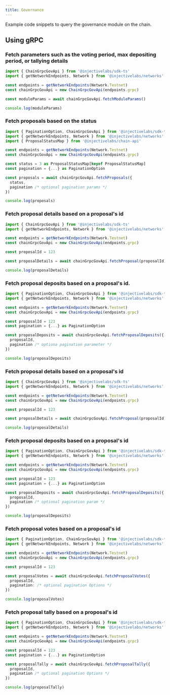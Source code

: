 ```yaml
---
title: Governance
---
```


Example code snippets to query the governance module on the chain.

## Using gRPC

### Fetch parameters such as the voting period, max depositing period, or tallying details

```ts
import { ChainGrpcGovApi } from '@injectivelabs/sdk-ts'
import { getNetworkEndpoints, Network } from '@injectivelabs/networks'

const endpoints = getNetworkEndpoints(Network.Testnet)
const chainGrpcGovApi = new ChainGrpcGovApi(endpoints.grpc)

const moduleParams = await chainGrpcGovApi.fetchModuleParams()

console.log(moduleParams)
```

### Fetch proposals based on the status

```ts
import { PaginationOption, ChainGrpcGovApi } from '@injectivelabs/sdk-ts'
import { getNetworkEndpoints, Network } from '@injectivelabs/networks'
import { ProposalStatusMap } from '@injectivelabs/chain-api'

const endpoints = getNetworkEndpoints(Network.Testnet)
const chainGrpcGovApi = new ChainGrpcGovApi(endpoints.grpc)

const status = 3 as ProposalStatusMap[keyof ProposalStatusMap]
const pagination = {...} as PaginationOption

const proposals = await chainGrpcGovApi.fetchProposals({
  status,
  pagination /* optional pagination params */
})

console.log(proposals)
```

### Fetch proposal details based on a proposal's id

```ts
import { ChainGrpcGovApi } from '@injectivelabs/sdk-ts'
import { getNetworkEndpoints, Network } from '@injectivelabs/networks'

const endpoints = getNetworkEndpoints(Network.Testnet)
const chainGrpcGovApi = new ChainGrpcGovApi(endpoints.grpc)

const proposalId = 123

const proposalDetails = await chainGrpcGovApi.fetchProposal(proposalId)

console.log(proposalDetails)
```

### Fetch proposal deposits based on a proposal's id.

```ts
import { PaginationOption, ChainGrpcGovApi } from '@injectivelabs/sdk-ts'
import { getNetworkEndpoints, Network } from '@injectivelabs/networks'

const endpoints = getNetworkEndpoints(Network.Testnet)
const chainGrpcGovApi = new ChainGrpcGovApi(endpoints.grpc)

const proposalId = 123
const pagination = {...} as PaginationOption

const proposalDeposits = await chainGrpcGovApi.fetchProposalDeposits({
  proposalId,
  pagination /* optiona pagination parameter */
})

console.log(proposalDeposits)
```

### Fetch proposal details based on a proposal's id

```ts
import { ChainGrpcGovApi } from '@injectivelabs/sdk-ts'
import { getNetworkEndpoints, Network } from '@injectivelabs/networks'

const endpoints = getNetworkEndpoints(Network.Testnet)
const chainGrpcGovApi = new ChainGrpcGovApi(endpoints.grpc)

const proposalId = 123

const proposalDetails = await chainGrpcGovApi.fetchProposal(proposalId)

console.log(proposalDetails)
```

### Fetch proposal deposits based on a proposal's id

```ts
import { PaginationOption, ChainGrpcGovApi } from '@injectivelabs/sdk-ts'
import { getNetworkEndpoints, Network } from '@injectivelabs/networks'

const endpoints = getNetworkEndpoints(Network.Testnet)
const chainGrpcGovApi = new ChainGrpcGovApi(endpoints.grpc)

const proposalId = 123
const pagination = {...} as PaginationOption

const proposalDeposits = await chainGrpcGovApi.fetchProposalDeposits({
  proposalId,
  pagination /* optional pagination param */
})

console.log(proposalDeposits)
```

### Fetch proposal votes based on a proposal's id

```ts
import { PaginationOption, ChainGrpcGovApi } from '@injectivelabs/sdk-ts'
import { getNetworkEndpoints, Network } from '@injectivelabs/networks'

const endpoints = getNetworkEndpoints(Network.Testnet)
const chainGrpcGovApi = new ChainGrpcGovApi(endpoints.grpc)

const proposalId = 123

const proposalVotes = await chainGrpcGovApi.fetchProposalVotes({
  proposalId,
  pagination: /* optional pagination Options */
})

console.log(proposalVotes)
```

### Fetch proposal tally based on a proposal's id

```ts
import { PaginationOption, ChainGrpcGovApi } from '@injectivelabs/sdk-ts'
import { getNetworkEndpoints, Network } from '@injectivelabs/networks'

const endpoints = getNetworkEndpoints(Network.Testnet)
const chainGrpcGovApi = new ChainGrpcGovApi(endpoints.grpc)

const proposalId = 123
const pagination = {...} as PaginationOption

const proposalTally = await chainGrpcGovApi.fetchProposalTally({
  proposalId,
  pagination /* optional pagination Options */
})

console.log(proposalTally)
```
